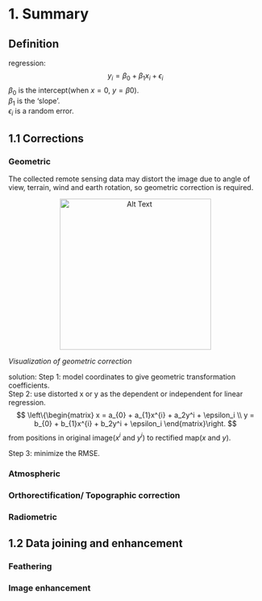 # 1. Summary

## Definition

regression:
$$
y_{i} =  \beta _{0} + \beta_{1}x_{i} + \epsilon _{i}
$$
$\beta_{0}$ is the intercept(when $x=0$, $y = \beta{0}$). \
$\beta_{1}$ is the 'slope'. \
$\epsilon_{i}$ is a random error. \


## 1.1 Corrections

### Geometric

The collected remote sensing data may distort the image due to angle of view, terrain, wind and earth rotation, so geometric correction is required.
<p align="center">
  <img src="fig/week3/fig1.png" alt="Alt Text" width="300"/>
</p>
*Visualization of geometric correction*

solution: 
Step 1: model coordinates to give geometric transformation coefficients.\
Step 2: use distorted x or y as the dependent or independent for linear regression.\
$$
\left\{\begin{matrix}
 x = a_{0} + a_{1}x^{i} + a_2y^i + \epsilon_i \\ 
 y = b_{0} + b_{1}x^{i} + b_2y^i + \epsilon_i 
\end{matrix}\right.
$$
from positions in original image($x^i$ and $y^i$) to rectified map($x$ and $y$). \


Step 3: minimize the RMSE.


### Atmospheric

### Orthorectification/ Topographic correction

###  Radiometric


## 1.2 Data joining and enhancement

### Feathering

### Image enhancement